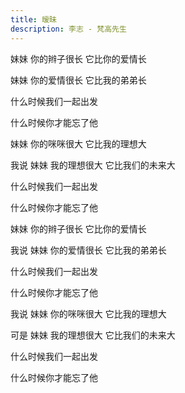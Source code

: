 ```yaml
---
title: 暧昧
description: 李志 - 梵高先生
---
```


妹妹 你的辫子很长 它比你的爱情长

妹妹 你的爱情很长 它比我的弟弟长

什么时候我们一起出发

什么时候你才能忘了他

妹妹 你的咪咪很大 它比我的理想大

我说 妹妹 我的理想很大 它比我们的未来大

什么时候我们一起出发

什么时候你才能忘了他

妹妹 你的辫子很长 它比你的爱情长

我说 妹妹 你的爱情很长 它比我的弟弟长

什么时候我们一起出发

什么时候你才能忘了他

我说 妹妹 你的咪咪很大 它比我的理想大

可是 妹妹 我的理想很大 它比我们的未来大

什么时候我们一起出发

什么时候你才能忘了他
